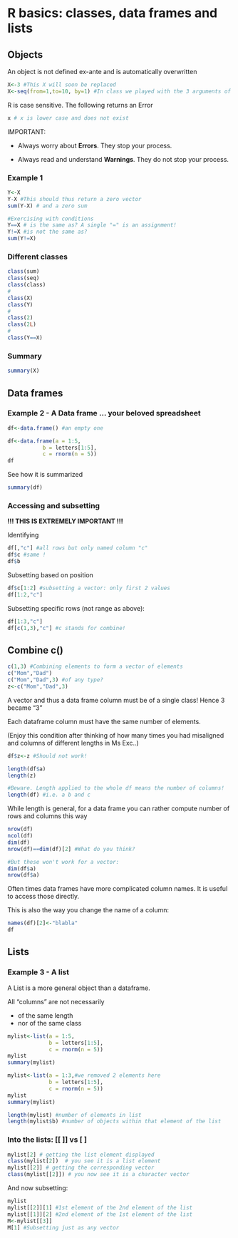 # R basics: classes, data frames and lists

## Objects

An object is not defined ex-ante and is automatically overwritten

```r
X<-3 #This X will soon be replaced
X<-seq(from=1,to=10, by=1) #In class we played with the 3 arguments of this function
```

R is case sensitive. The following returns an Error

```r
x # x is lower case and does not exist
```

IMPORTANT:

-   Always worry about **Errors**. They stop your process.

-   Always read and understand **Warnings**. They do not stop your process.

### Example 1

```r
Y<-X
Y-X #This should thus return a zero vector
sum(Y-X) # and a zero sum

#Exercising with conditions
Y==X # is the same as? A single "=" is an assignment!
Y!=X #is not the same as?
sum(Y!=X)
```

### Different classes

```r
class(sum)
class(seq)
class(class)
#
class(X)
class(Y)
#
class(2)
class(2L)
#
class(Y==X)
```

### Summary

```r
summary(X)
```

## Data frames

### Example 2 - A Data frame ... your beloved spreadsheet

```r
df<-data.frame() #an empty one

df<-data.frame(a = 1:5,
           b = letters[1:5],
           c = rnorm(n = 5))
df
```

See how it is summarized

```r
summary(df)
```

### Accessing and subsetting

**!!! THIS IS EXTREMELY IMPORTANT !!!**

Identifying
```r
df[,"c"] #all rows but only named column "c"
df$c #same !
df$b
```

Subsetting based on position

```r
df$c[1:2] #subsetting a vector: only first 2 values
df[1:2,"c"]
```

Subsetting specific rows (not range as above):

```r
df[1:3,"c"]
df[c(1,3),"c"] #c stands for combine!
```

## Combine c()

```r
c(1,3) #Combining elements to form a vector of elements
c("Mom","Dad")
c("Mom","Dad",3) #of any type?
z<-c("Mom","Dad",3)
```

A vector and thus a data frame column must be of a single class! Hence 3 became "3"

Each dataframe column must have the same number of elements.

(Enjoy this condition after thinking of how many times you had misaligned and columns of different lengths in Ms Exc..)

```r
df$z<-z #Should not work!
```

```r
length(df$a)
length(z)

#Beware. Length applied to the whole df means the number of columns!
length(df) #i.e. a b and c
```

While length is general, for a data frame you can rather compute number of rows and columns this way
```r
nrow(df)
ncol(df)
dim(df)
nrow(df)==dim(df)[2] #What do you think?

#But these won't work for a vector:
dim(df$a)
nrow(df$a)
```


Often times data frames have more complicated column names. It is useful to access those directly.

This is also the way you change the name of a column:

```r
names(df)[2]<-"blabla"
df
```

## Lists

### Example 3 - A list

A List is a more general object than a dataframe.

All "columns" are not necessarily

-   of the same length
-   nor of the same class

```r
mylist<-list(a = 1:5,
             b = letters[1:5],
             c = rnorm(n = 5))
mylist
summary(mylist)
```

```r
mylist<-list(a = 1:3,#we removed 2 elements here
             b = letters[1:5],
             c = rnorm(n = 5))
mylist
summary(mylist)
```


```r
length(mylist) #number of elements in list
length(mylist$b) #number of objects within that element of the list
```

### Into the lists: \[\[ \]\] vs \[ \]

```r
mylist[2] # getting the list element displayed
class(mylist[2])  # you see it is a list element
mylist[[2]] # getting the corresponding vector
class(mylist[[2]]) # you now see it is a character vector
```

And now subsetting:

```r
mylist
mylist[[2]][1] #1st element of the 2nd element of the list
mylist[[1]][2] #2nd element of the 1st element of the list
M<-mylist[[3]]
M[1] #Subsetting just as any vector
```

